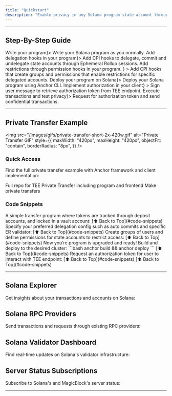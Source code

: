 ```yaml
---
title: "Quickstart"
description: "Enable privacy in any Solana program state account through MagicBlock's ER and Trusted Execution Environment on Intel TDX."
---
```




---

## Step-By-Step Guide

<Steps>
  <Step title={<a href="#1-write-program">Write your program</a>}>
    Write your Solana program as you normally.
  </Step>
  <Step title={<a href="#2-delegate">Add delegation hooks in your program</a>}>
    Add CPI hooks to delegate, commit and undelegate state accounts through
    Ephemeral Rollup sessions.
  </Step>
  <Step
    title={
      <a href="#3-restrict">
        Add restrictions through permission hooks in your program.
      </a>
    }
  >
    Add CPI hooks that create groups and permissions that enable restrictions
    for specific delegated accounts.
  </Step>
  <Step title={<a href="#4-deploy">Deploy your program on Solana</a>}>
    Deploy your Solana program using Anchor CLI.
  </Step>
  <Step
    title={<a href="#5-authorize">Implement authorization in your client</a>}
  >
    Sign user message to retrieve authorization token from TEE endpoint.
  </Step>
  <Step title={<a href="#6-test">Execute transactions and test privacy</a>}>
    Request for authorization token and send confidential transactions.
  </Step>
</Steps>

---

## Private Transfer Example

<img
  src="/images/gifs/private-transfer-short-2x-420w.gif"
  alt="Private Transfer GIF"
  style={{
    maxWidth: "420px",
    maxHeight: "420px",
    objectFit: "contain",
    borderRadius: "8px",
  }}
/>

<Software />

### Quick Access

Find the full private transfer example with Anchor framework and client implementation:

<CardGroup cols={2}>
  <Card
    title="Private Transfer Repo"
    icon="github"
    href="https://github.com/magicblock-labs/private-payments-demo"
    iconType="duotone"
  >
    Full repo for TEE Private Transfer including program and frontend
  </Card>
  <Card
    title="Private Transfer dApp"
    icon="shield-check"
    href="https://private-payments.magicblock.app"
    iconType="duotone"
  >
    Make private transfers
  </Card>
</CardGroup>

### Code Snippets

<Tabs>
    <Tab title="1. Write program">
        A simple transfer program where tokens are tracked through deposit accounts, and locked in a vault account:
        <WriteProgramCode />
        [⬆️ Back to Top](#code-snippets)
    </Tab>
    <Tab title="2. Delegate">
        <DelegationInfo />
        Specify your preferred delegation config such as auto commits and specific ER validator:
        <Validators />
        <DelegateCode />
        [⬆️ Back to Top](#code-snippets)
    </Tab>
    <Tab title="3. Restrict">
        Create groups of users and define permissions for state accounts to restrict access:
        <RestrictCode />
        [⬆️ Back to Top](#code-snippets)
    </Tab>
    <Tab title="4. Deploy">
        Now you’re program is upgraded and ready! Build and deploy to the desired cluster:
        ```bash
          anchor build && anchor deploy
        ```
        [⬆️ Back to Top](#code-snippets)
    </Tab>
    <Tab title="5. Authorize">
        Request an authorization token for user to interact with TEE endpoint:
        <AuthorizeCode />
        [⬆️ Back to Top](#code-snippets)
    </Tab>
    <Tab title="6. Test">
        <Construction />
        [⬆️ Back to Top](#code-snippets)
    </Tab>

</Tabs>

---

## Solana Explorer

Get insights about your transactions and accounts on Solana:

<ExplorerCards />

## Solana RPC Providers

Send transactions and requests through existing RPC providers:

<RpcCards />

## Solana Validator Dashboard

Find real-time updates on Solana's validator infrastructure:

<ValidatorCards />

## Server Status Subscriptions

Subscribe to Solana's and MagicBlock's server status:

<ServerStatusCards />

---
